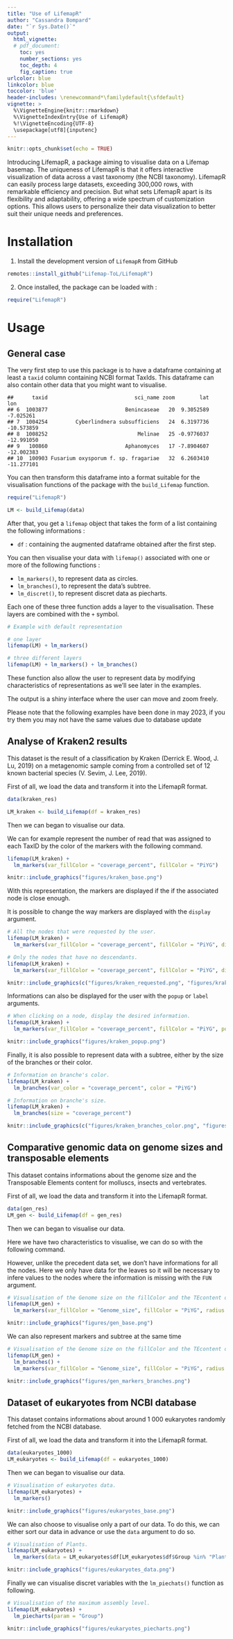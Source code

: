 ```yaml
---
title: "Use of LifemapR"
author: "Cassandra Bompard"
date: "`r Sys.Date()`"
output:
  html_vignette:
  # pdf_document:
    toc: yes
    number_sections: yes
    toc_depth: 4
    fig_caption: true
urlcolor: blue
linkcolor: blue
toccolor: 'blue'
header-includes: \renewcommand*\familydefault{\sfdefault} 
vignette: >
  %\VignetteEngine{knitr::rmarkdown}
  %\VignetteIndexEntry{Use of LifemapR} 
  %!\VignetteEncoding{UTF-8}
  \usepackage[utf8]{inputenc}
---
```


```r
knitr::opts_chunk$set(echo = TRUE)
```

Introducing LifemapR, a package aiming to visualise data on a Lifemap basemap. The uniqueness of LifemapR is that it offers interactive visualization of data across a vast taxonomy (the NCBI taxonomy). LifemapR can easily process large datasets, exceeding 300,000 rows, with remarkable efficiency and precision. 
But what sets LifemapR apart is its flexibility and adaptability, offering a wide spectrum of customization options. This allows users to personalize their data visualization to better suit their unique needs and preferences. 


# Installation

1. Install the development version of `LifemapR` from GitHub

```r
remotes::install_github("Lifemap-ToL/LifemapR")
```

2. Once installed, the package can be loaded with : 
```r
require("LifemapR")
```

# Usage

## General case

The very first step to use this package is to have a dataframe containing at least a ```taxid``` column containing NCBI format TaxIds. This dataframe can also contain other data that you might want to visualise.

```
##      taxid                            sci_name zoom        lat        lon
## 6  1003877                         Benincaseae   20  9.3052589  -7.025261
## 7  1004254         Cyberlindnera subsufficiens   24  6.3197736 -10.573859
## 8  1008252                             Melinae   25 -0.9776037 -12.991050
## 9   100860                         Aphanomyces   17 -7.8904607 -12.002383
## 10  100903 Fusarium oxysporum f. sp. fragariae   32  6.2603410 -11.277101
```

You can then transform this dataframe into a format suitable for the visualisation functions of the package with the ```build_Lifemap``` function.\

```r
require("LifemapR")

LM <- build_Lifemap(data)
```

After that, you get a ```lifemap```  object that takes the form of a list containing the following informations :

- ```df``` : containing the augmented dataframe obtained after the first step.

You can then visualise your data with ```lifemap()``` associated with one or more of the following functions :

- ```lm_markers()```, to represent data as circles.
- ```lm_branches()```, to represent the data's subtree.
- ```lm_discret()```, to represent discret data as piecharts.

Each one of these three function adds a layer to the visualisation. These layers are combined with the ```+``` symbol.

```r
# Example with default representation

# one layer
lifemap(LM) + lm_markers()

# three different layers 
lifemap(LM) + lm_markers() + lm_branches()
```

These function also allow the user to represent data by modifying characteristics of representations as we'll see later in the examples.

The output is a shiny interface where the user can move and zoom freely.


Please note that the following examples have been done in may 2023, if you try them you may not have the same values due to database update

## Analyse of Kraken2 results

This dataset is the result of a classification by Kraken (Derrick E. Wood, J. Lu, 2019) on a metagenomic sample coming from a controlled set of 12 known bacterial species (V. Sevim, J. Lee, 2019).

First of all, we load the data and transform it into the LifemapR format.

```r
data(kraken_res)

LM_kraken <- build_Lifemap(df = kraken_res)
```

Then we can began to visualise our data.

We can for example represent the number of read that was assigned to each TaxID by the color of the markers with the following command.

```r
lifemap(LM_kraken) + 
  lm_markers(var_fillColor = "coverage_percent", fillColor = "PiYG")
```

```r
knitr::include_graphics("figures/kraken_base.png")
``` 

With this representation, the markers are displayed if the if the associated node is close enough.

It is possible to change the way markers are displayed with the ```display``` argument.

```r
# All the nodes that were requested by the user.
lifemap(LM_kraken) + 
  lm_markers(var_fillColor = "coverage_percent", fillColor = "PiYG", display = "requested")

# Only the nodes that have no descendants.
lifemap(LM_kraken) + 
  lm_markers(var_fillColor = "coverage_percent", fillColor = "PiYG", display = "leaves")

```

```r
knitr::include_graphics(c("figures/kraken_requested.png", "figures/kraken_leaves.png"))
``` 

Informations can also be displayed for the user with the ```popup``` or ```label``` arguments.

```r
# When clicking on a node, display the desired information.
lifemap(LM_kraken) + 
  lm_markers(var_fillColor = "coverage_percent", fillColor = "PiYG", popup = "name")
```

```r
knitr::include_graphics("figures/kraken_popup.png")
``` 

Finally, it is also possible to represent data with a subtree, either by the size of the branches or their color.

```r
# Information on branche's color.
lifemap(LM_kraken) + 
  lm_branches(var_color = "coverage_percent", color = "PiYG")

# Information on branche's size.
lifemap(LM_kraken) + 
  lm_branches(size = "coverage_percent")
```

```r
knitr::include_graphics(c("figures/kraken_branches_color.png", "figures/kraken_branches_size.png"))
``` 


## Comparative genomic data on genome sizes and transposable elements 

This dataset contains informations about the genome size and the Transposable Elements content for molluscs, insects and vertebrates.

First of all, we load the data and transform it into the LifemapR format.

```r
data(gen_res)
LM_gen <- build_Lifemap(df = gen_res)
```

Then we can began to visualise our data.

Here we have two characteristics to visualise, we can do so with the following command.

However, unlike the precedent data set, we don't have informations for all the nodes. 
Here we only have data for the leaves so it will be necessary to infere values to the nodes where the information is missing with the ```FUN``` argument.

```r
# Visualisation of the Genome size on the fillColor and the TEcontent on the size of markers.
lifemap(LM_gen) + 
  lm_markers(var_fillColor = "Genome_size", fillColor = "PiYG", radius  = "TEcontent_bp", FUN = mean)
```

```r
knitr::include_graphics("figures/gen_base.png")
``` 

We can also represent markers and subtree at the same time 

```r
# Visualisation of the Genome size on the fillColor and the TEcontent on the size of markers.
lifemap(LM_gen) + 
  lm_branches() +
  lm_markers(var_fillColor = "Genome_size", fillColor = "PiYG", radius  = "TEcontent_bp", FUN = mean) 
```

```r
knitr::include_graphics("figures/gen_markers_branches.png")
``` 


## Dataset of eukaryotes from NCBI database

This dataset contains informations about around 1 000 eukaryotes randomly fetched from the NCBI database.

First of all, we load the data and transform it into the LifemapR format.

```r
data(eukaryotes_1000)
LM_eukaryotes <- build_Lifemap(df = eukaryotes_1000)
```

Then we can began to visualise our data.

```r
# Visualisation of eukaryotes data.
lifemap(LM_eukaryotes) + 
  lm_markers()
```

```r
knitr::include_graphics("figures/eukaryotes_base.png")
``` 

We can also choose to visualise only a part of our data. To do this, we can either sort our data in advance or use the ```data``` argument to do so.

```r
# Visualisation of Plants.
lifemap(LM_eukaryotes) + 
  lm_markers(data = LM_eukaryotes$df[LM_eukaryotes$df$Group %in% "Plants", ])
```

```r
knitr::include_graphics("figures/eukaryotes_data.png")
``` 

Finally we can visualise discret variables with the ```lm_piechats()``` function as following.

```r
# Visualisation of the maximum assembly level.
lifemap(LM_eukaryotes) + 
  lm_piecharts(param = "Group")
```

```r
knitr::include_graphics("figures/eukaryotes_piecharts.png")
``` 
